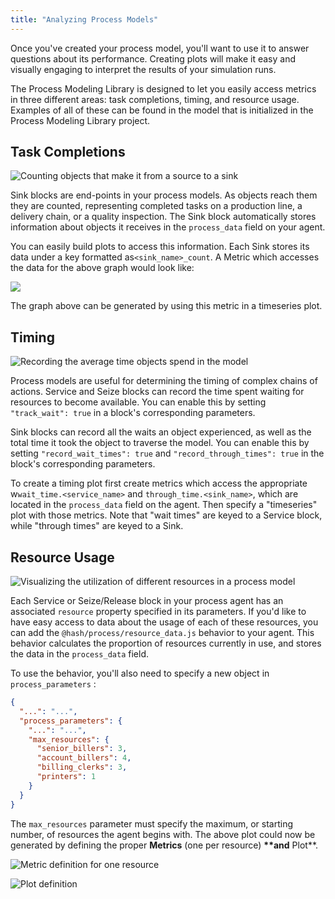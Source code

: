 ```yaml
---
title: "Analyzing Process Models"
---
```


Once you've created your process model, you'll want to use it to answer questions about its performance. Creating plots will make it easy and visually engaging to interpret the results of your simulation runs.

The Process Modeling Library is designed to let you easily access metrics in three different areas: task completions, timing, and resource usage. Examples of all of these can be found in the model that is initialized in the Process Modeling Library project.

## Task Completions

![Counting objects that make it from a source to a sink](https://cdn-us1.hash.ai/site/docs/image%20%2842%29.png)

Sink blocks are end-points in your process models. As objects reach them they are counted, representing completed tasks on a production line, a delivery chain, or a quality inspection. The Sink block automatically stores information about objects it receives in the `process_data` field on your agent.

You can easily build plots to access this information. Each Sink stores its data under a key formatted as`<sink_name>_count`. A Metric which accesses the data for the above graph would look like:

![](https://cdn-us1.hash.ai/site/docs/image%20%2843%29.png)

The graph above can be generated by using this metric in a timeseries plot.

## Timing

![Recording the average time objects spend in the model](https://cdn-us1.hash.ai/site/docs/image%20%2845%29.png)

Process models are useful for determining the timing of complex chains of actions. Service and Seize blocks can record the time spent waiting for resources to become available. You can enable this by setting `"track_wait": true` in a block's corresponding parameters.

Sink blocks can record all the waits an object experienced, as well as the total time it took the object to traverse the model. You can enable this by setting `"record_wait_times": true` and `"record_through_times": true` in the block's corresponding parameters.

To create a timing plot first create metrics which access the appropriate w`wait_time.<service_name>` and `through_time.<sink_name>`, which are located in the `process_data` field on the agent. Then specify a "timeseries" plot with those metrics. Note that "wait times" are keyed to a Service block, while "through times" are keyed to a Sink.

## Resource Usage

![Visualizing the utilization of different resources in a process model](https://cdn-us1.hash.ai/site/docs/image%20%2847%29.png)

Each Service or Seize/Release block in your process agent has an associated `resource` property specified in its parameters. If you'd like to have easy access to data about the usage of each of these resources, you can add the `@hash/process/resource_data.js` behavior to your agent. This behavior calculates the proportion of resources currently in use, and stores the data in the `process_data` field.

To use the behavior, you'll also need to specify a new object in `process_parameters` :

```json
{
  "...": "...",
  "process_parameters": {
    "...": "...",
    "max_resources": {
      "senior_billers": 3,
      "account_billers": 4,
      "billing_clerks": 3,
      "printers": 1
    }
  }
}
```

The `max_resources` parameter must specify the maximum, or starting number, of resources the agent begins with. The above plot could now be generated by defining the proper **Metrics** \(one per resource\) **\*\*and** Plot\*\*.

![Metric definition for one resource](https://cdn-us1.hash.ai/site/docs/image%20%2844%29.png)

![Plot definition](https://cdn-us1.hash.ai/site/docs/image%20%2841%29.png)
